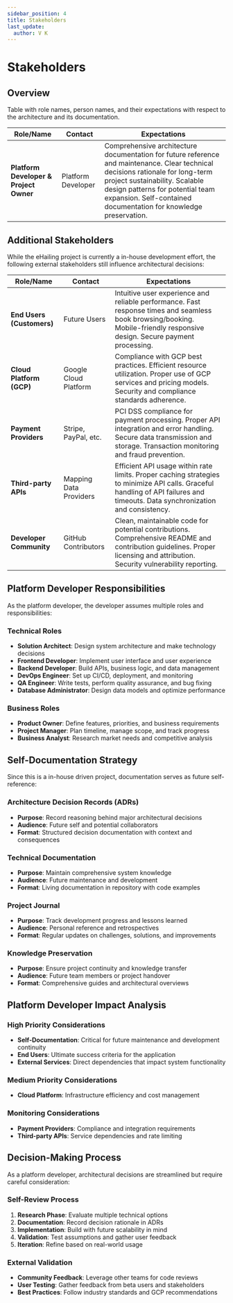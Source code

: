 ```yaml
---
sidebar_position: 4
title: Stakeholders
last_update:
  author: V K
---
```


# Stakeholders

## Overview

Table with role names, person names, and their expectations with respect to the architecture and its documentation.

| Role/Name                              | Contact            | Expectations                                                                                                                                                                                                                                                             |
|----------------------------------------|--------------------|--------------------------------------------------------------------------------------------------------------------------------------------------------------------------------------------------------------------------------------------------------------------------|
| **Platform Developer & Project Owner** | Platform Developer | Comprehensive architecture documentation for future reference and maintenance. Clear technical decisions rationale for long-term project sustainability. Scalable design patterns for potential team expansion. Self-contained documentation for knowledge preservation. |

## Additional Stakeholders

While the eHailing project is currently a in-house development effort, the following external stakeholders still influence architectural decisions:

| Role/Name                 | Contact                | Expectations                                                                                                                                                                   |
|---------------------------|------------------------|--------------------------------------------------------------------------------------------------------------------------------------------------------------------------------|
| **End Users (Customers)** | Future Users           | Intuitive user experience and reliable performance. Fast response times and seamless book browsing/booking. Mobile-friendly responsive design. Secure payment processing.      |
| **Cloud Platform (GCP)**  | Google Cloud Platform  | Compliance with GCP best practices. Efficient resource utilization. Proper use of GCP services and pricing models. Security and compliance standards adherence.                |
| **Payment Providers**     | Stripe, PayPal, etc.   | PCI DSS compliance for payment processing. Proper API integration and error handling. Secure data transmission and storage. Transaction monitoring and fraud prevention.       |
| **Third-party APIs**      | Mapping Data Providers | Efficient API usage within rate limits. Proper caching strategies to minimize API calls. Graceful handling of API failures and timeouts. Data synchronization and consistency. |
| **Developer Community**   | GitHub Contributors    | Clean, maintainable code for potential contributions. Comprehensive README and contribution guidelines. Proper licensing and attribution. Security vulnerability reporting.    |

## Platform Developer Responsibilities

As the platform developer, the developer assumes multiple roles and responsibilities:

### **Technical Roles**

- **Solution Architect**: Design system architecture and make technology decisions
- **Frontend Developer**: Implement user interface and user experience
- **Backend Developer**: Build APIs, business logic, and data management
- **DevOps Engineer**: Set up CI/CD, deployment, and monitoring
- **QA Engineer**: Write tests, perform quality assurance, and bug fixing
- **Database Administrator**: Design data models and optimize performance

### **Business Roles**

- **Product Owner**: Define features, priorities, and business requirements
- **Project Manager**: Plan timeline, manage scope, and track progress
- **Business Analyst**: Research market needs and competitive analysis

## Self-Documentation Strategy

Since this is a in-house driven project, documentation serves as future self-reference:

### **Architecture Decision Records (ADRs)**

- **Purpose**: Record reasoning behind major architectural decisions
- **Audience**: Future self and potential collaborators
- **Format**: Structured decision documentation with context and consequences

### **Technical Documentation**

- **Purpose**: Maintain comprehensive system knowledge
- **Audience**: Future maintenance and development
- **Format**: Living documentation in repository with code examples

### **Project Journal**

- **Purpose**: Track development progress and lessons learned
- **Audience**: Personal reference and retrospectives
- **Format**: Regular updates on challenges, solutions, and improvements

### **Knowledge Preservation**

- **Purpose**: Ensure project continuity and knowledge transfer
- **Audience**: Future team members or project handover
- **Format**: Comprehensive guides and architectural overviews

## Platform Developer Impact Analysis

### **High Priority Considerations**

- **Self-Documentation**: Critical for future maintenance and development continuity
- **End Users**: Ultimate success criteria for the application
- **External Services**: Direct dependencies that impact system functionality

### **Medium Priority Considerations**

- **Cloud Platform**: Infrastructure efficiency and cost management

### **Monitoring Considerations**

- **Payment Providers**: Compliance and integration requirements
- **Third-party APIs**: Service dependencies and rate limiting

## Decision-Making Process

As a platform developer, architectural decisions are streamlined but require careful consideration:

### **Self-Review Process**

1. **Research Phase**: Evaluate multiple technical options
2. **Documentation**: Record decision rationale in ADRs
3. **Implementation**: Build with future scalability in mind
4. **Validation**: Test assumptions and gather user feedback
5. **Iteration**: Refine based on real-world usage

### **External Validation**

- **Community Feedback**: Leverage other teams for code reviews
- **User Testing**: Gather feedback from beta users and stakeholders
- **Best Practices**: Follow industry standards and GCP recommendations
